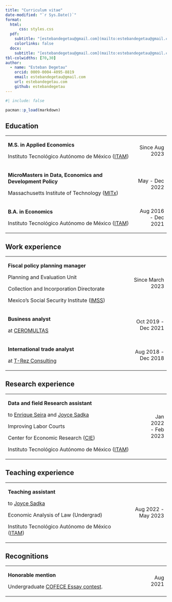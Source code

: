 ```yaml
---
title: "Curriculum vitae"
date-modified: "`r Sys.Date()`"
format: 
  html: 
      css: styles.css
  pdf: 
    subtitle: "[estebandegetau@gmail.com](mailto:estebandegetau@gmail.com)"
    colorlinks: false
  docx: 
    subtitle: "[estebandegetau@gmail.com](mailto:estebandegetau@gmail.com)"
tbl-colwidths: [70,30]
author: 
  - name: "Esteban Degetau"
    orcid: 0009-0004-4095-8819
    email: estebandegetau@gmail.com
    url: estebandegetau.com
    github: estebandegetau
---
```


```r
#| include: false

pacman::p_load(markdown)

```

## Education


+:-----------------------------------------------------------------------------------+--------------------:+
| **M.S. in Applied Economics**                                                      | Since Aug 2023      |
|                                                                                    |                     |
| Instituto Tecnológico Autónomo de México ([ITAM](https://www.itam.mx/en))          |                     |
+------------------------------------------------------------------------------------+---------------------+
| **MicroMasters in Data, Economics and Development Policy**                         | May - Dec 2022      |
|                                                                                    |                     |
| Massachusetts Institute of Technology ([MITx](https://micromasters.mit.edu/dedp/)) |                     |
+------------------------------------------------------------------------------------+---------------------+
| **B.A. in Economics**                                                              | Aug 2016 - Dec 2021 |
|                                                                                    |                     |
| Instituto Tecnológico Autónomo de México ([ITAM](https://www.itam.mx/en))          |                     |
+------------------------------------------------------------------------------------+---------------------+


## Work experience

+:---------------------------------------------------------------------+--------------------:+
| **Fiscal policy planning manager**                                   | Since March 2023    |
|                                                                      |                     |
| Planning and Evaluation Unit                                         |                     |
|                                                                      |                     |
| Collection and Incorporation Directorate                             |                     |
|                                                                      |                     |
| Mexico's Social Security Institute ([IMSS](https://www.gob.mx/imss)) |                     |
+----------------------------------------------------------------------+---------------------+
| **Business analyst**                                                 | Oct 2019 - Dec 2021 |
|                                                                      |                     |
| at [CEROMULTAS](https://ceromultas.mx/)                              |                     |
+----------------------------------------------------------------------+---------------------+
| **International trade analyst**                                      | Aug 2018 - Dec 2018 |
|                                                                      |                     |
| at [T-Rez Consulting](https://www.t-rezconsulting.com/)              |                     |
+----------------------------------------------------------------------+---------------------+

## Research experience

+:-------------------------------------------------------------------------------------------------------------------------------------------+--------------------:+
| **Data and field Research assistant**                                                                                                      | Jan 2022 - Feb 2023 |
|                                                                                                                                            |                     |
| to [Enrique Seira](http://econ.msu.edu/faculty/seira/index.php) and [Joyce Sadka](https://faculty.itam.mx/facultad/4943-joyce-carol-sadka) |                     |
|                                                                                                                                            |                     |
| Improving Labor Courts                                                                                                                     |                     |
|                                                                                                                                            |                     |
| Center for Economic Research ([CIE](http://cie.itam.mx/))                                                                                  |                     |
|                                                                                                                                            |                     |
| Instituto Tecnológico Autónomo de México ([ITAM](https://www.itam.mx/en))                                                                  |                     |
+--------------------------------------------------------------------------------------------------------------------------------------------+---------------------+

## Teaching experience

+:--------------------------------------------------------------------------+--------------------:+
| **Teaching assistant**                                                    | Aug 2022 - May 2023 |
|                                                                           |                     |
| to [Joyce Sadka](https://faculty.itam.mx/facultad/4943-joyce-carol-sadka) |                     |
|                                                                           |                     |
| Economic Analysis of Law (Undergrad)                                      |                     |
|                                                                           |                     |
| Instituto Tecnológico Autónomo de México ([ITAM](https://www.itam.mx/en)) |                     |
+---------------------------------------------------------------------------+---------------------+

## Recognitions

+:-------------------------------------------------------------------------------------------------------+----------:+
| **Honorable mention**                                                                                  | Aug 2021  |
|                                                                                                        |           |
| Undergraduate [COFECE Essay contest](https://www.cofece.mx/revista-del-premio-cofece-de-ensayo-2021/). |           |
+--------------------------------------------------------------------------------------------------------+-----------+